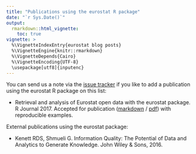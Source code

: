 ```yaml
---
title: "Publications using the eurostat R package"
date: "`r Sys.Date()`"
output: 
  rmarkdown::html_vignette:
    toc: true
vignette: >
  %\VignetteIndexEntry{eurostat blog posts}
  %\VignetteEngine{knitr::rmarkdown}
  %\VignetteDepends{Cairo}
  %\VignetteEncoding{UTF-8}
  \usepackage[utf8]{inputenc}
---
```



You can send us a note via the [issue tracker](https://github.com/rOpenGov/eurostat/issues) if you like to add a publication using the eurostat R package on this list:

 * Retrieval and analysis of Eurostat open data with the eurostat package. R Journal 2017. Accepted for publication ([markdown](https://github.com/rOpenGov/eurostat/blob/master/vignettes/2017_RJournal_manuscript/lahti-huovari-kainu-biecek.md) / [pdf](https://github.com/rOpenGov/eurostat/blob/master/vignettes/2017_RJournal_manuscript/RJwrapper.pdf)) with reproducible examples. 


External publications using the eurostat package:

 * Kenett RDS, Shmueli G. Information Quality: The Potential of Data and Analytics to Generate Knowledge. John Wiley & Sons, 2016.

